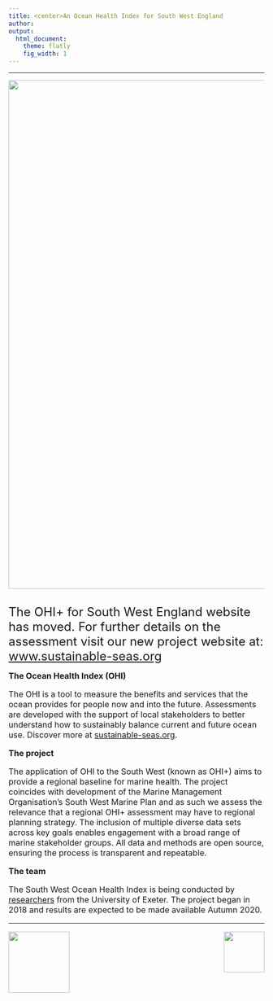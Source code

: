 ```yaml
---
title: <center>An Ocean Health Index for South West England
author:  
output:
  html_document:
    theme: flatly
    fig_width: 1
---
```

---

<center><img src="images/Porthcurnow3.JPG" width="1000px"></center>
<br>
<font size="5.5">The OHI+ for South West England website has moved. For further details on the assessment visit our new project website at: [www.sustainable-seas.org](https://www.sustainable-seas.org/) 
<br>

<font size="3"><i class="fa fa-globe fa-x"></i>  **The Ocean Health Index (OHI)**</h2> 
<font size="3">The OHI is a tool to measure the benefits and services that the ocean provides for people now and into the future. Assessments are developed with the support of local stakeholders to better understand how to sustainably balance current and future ocean use. Discover more at [sustainable-seas.org](https://www.sustainable-seas.org/). 

<font size="3"><i class="fa fa-folder-open fa-x"></i>  **The project**</h2> 
<font size="3">The application of OHI to the South West (known as OHI+) aims to provide a regional baseline for marine health. The project coincides with development of the Marine Management Organisation’s South West Marine Plan and as such we assess the relevance that a regional OHI+ assessment may have to regional planning strategy. The inclusion of multiple diverse data sets across key goals enables engagement with a broad range of marine stakeholder groups. All data and methods are open source, ensuring the process is transparent and repeatable.

<font size="3"><i class="fa fa-user fa-x"></i>  **The team**</h2>
<font size="3">The South West Ocean Health Index is being conducted by [researchers](https://www.sustainable-seas.org/team) from the University of Exeter. The project began in 2018 and results are expected to be made available Autumn 2020.


----

<img align="left" src="images/university.png" width="120px">

<img align="right" src="images/emff_logo.png" width="80px">

